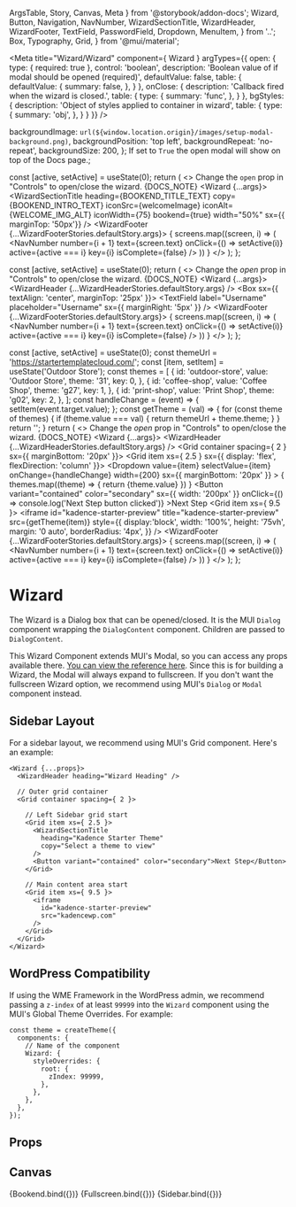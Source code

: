   ArgsTable,
  Story,
  Canvas,
  Meta
} from '@storybook/addon-docs';
  Wizard,
  Button,
  Navigation,
  NavNumber,
  WizardSectionTitle,
  WizardHeader,
  WizardFooter,
  TextField,
  PasswordField,
  Dropdown,
  MenuItem,
} from '..';
  Box,
  Typography,
  Grid,
} from '@mui/material';

<Meta
  title="Wizard/Wizard"
  component={ Wizard }
  argTypes={{
    open: {
      type: { required: true },
      control: 'boolean',
      description: 'Boolean value of if modal should be opened (required)',
      defaultValue: false,
      table: {
        defaultValue: {
          summary: false,
        },
      }
    },
    onClose: {
      description: 'Callback fired when the wizard is closed.',
      table: {
        type: {
          summary: 'func',
        },
      }
    },
    bgStyles: {
      description: 'Object of styles applied to container in wizard',
      table: {
        type: {
          summary: 'obj',
        },
      }
    }
  }}
/>

  backgroundImage: `url(${window.location.origin}/images/setup-modal-background.png)`,
  backgroundPosition: 'top left',
  backgroundRepeat: 'no-repeat',
  backgroundSize: 200,
};
If set to <code>True</code> the open modal will show on top of the Docs page.</Typography>;

  const [active, setActive] = useState(0);
  return (
    <>
    <Typography>Change the <code>open</code> prop in "Controls" to open/close the wizard.</Typography>
    {DOCS_NOTE}
    <Wizard {...args}>
      <WizardSectionTitle
        heading={BOOKEND_TITLE_TEXT}
        copy={BOOKEND_INTRO_TEXT}
        iconSrc={welcomeImage}
        iconAlt={WELCOME_IMG_ALT}
        iconWidth={75}
        bookend={true}
        width="50%"
        sx={{ marginTop: '50px'}}
      />
      <WizardFooter {...WizardFooterStories.defaultStory.args}>
        <Navigation width="auto">
          {
            screens.map((screen, i) => (
              <NavNumber
                number={i + 1}
                text={screen.text}
                onClick={() => setActive(i)}
                active={active === i}
                key={i}
                isComplete={false}
              />
            ))
          }
        </Navigation>
      </WizardFooter>
    </Wizard>
    </>
  );
};

  const [active, setActive] = useState(0);
  return (
    <>
    <Typography>Change the <i>open</i> prop in "Controls" to open/close the wizard.</Typography>
    {DOCS_NOTE}
    <Wizard {...args}>
      <WizardHeader {...WizardHeaderStories.defaultStory.args} />
      <WizardSectionTitle
        heading="WME WIZARD WALKTHROUGH"
        copy="Enter your information to continue"
      />
      <Box sx={{ textAlign: 'center', marginTop: '25px' }}>
        <TextField
          label="Username"
          placeholder="Username"
          sx={{ marginRight: '5px' }}
        />
        <PasswordField
          label="Password"
          placeholder="Password"
        />
      </Box>
      <WizardFooter {...WizardFooterStories.defaultStory.args}>
        <Navigation width="auto">
          {
            screens.map((screen, i) => (
              <NavNumber
                number={i + 1}
                text={screen.text}
                onClick={() => setActive(i)}
                active={active === i}
                key={i}
                isComplete={false}
              />
            ))
          }
        </Navigation>
      </WizardFooter>
    </Wizard>
    </>
  );
};

  const [active, setActive] = useState(0);
  const themeUrl = 'https://startertemplatecloud.com/';
  const [item, setItem] = useState('Outdoor Store');
  const themes = [
    {
      id: 'outdoor-store',
      value: 'Outdoor Store',
      theme: '31',
      key: 0,
    },
    {
      id: 'coffee-shop',
      value: 'Coffee Shop',
      theme: 'g27',
      key: 1,
    },
    {
      id: 'print-shop',
      value: 'Print Shop',
      theme: 'g02',
      key: 2,
    },
  ];
  const handleChange = (event) => {
    setItem(event.target.value);
  };
  const getTheme = (val) => {
    for (const theme of themes) {
      if (theme.value === val) {
        return themeUrl + theme.theme;
      }
    }
    return '';
  }
  return (
    <>
    <Typography>Change the <i>open</i> prop in "Controls" to open/close the wizard.</Typography>
    {DOCS_NOTE}
    <Wizard {...args}>
      <WizardHeader {...WizardHeaderStories.defaultStory.args} />
      <Grid container spacing={ 2 } sx={{ marginBottom: '20px' }}>
        <Grid item xs={ 2.5 } sx={{ display: 'flex', flexDirection: 'column' }}>
          <WizardSectionTitle
            heading="Kadence Starter Theme"
            copy="Select a theme to view"
            headingVariant="h3"
          />
          <Dropdown
            value={item}
            selectValue={item}
            onChange={handleChange}
            width={200}
            sx={{ marginBottom: '20px' }}
          >
            {
              themes.map((theme) => {
                return <MenuItem id={theme.id} value={theme.value} key={theme.key}>{theme.value}</MenuItem>
              })
            }
          </Dropdown>
          <Button
            variant="contained"
            color="secondary"
            sx={{ width: '200px' }}
            onClick={() => console.log('Next Step button clicked')}
          >Next Step</Button>
        </Grid>
        <Grid item xs={ 9.5 }>
          <iframe
            id="kadence-starter-preview"
            title="kadence-starter-preview"
            src={getTheme(item)}
            style={{
              display:'block',
              width: '100%',
              height: '75vh',
              margin: '0 auto',
              borderRadius: '4px',
            }}
          />
        </Grid>
      </Grid>
      <WizardFooter {...WizardFooterStories.defaultStory.args}>
        <Navigation width="auto">
          {
            screens.map((screen, i) => (
              <NavNumber
                number={i + 1}
                text={screen.text}
                onClick={() => setActive(i)}
                active={active === i}
                key={i}
                isComplete={false}
              />
            ))
          }
        </Navigation>
      </WizardFooter>
    </Wizard>
    </>
  );
};

# Wizard
The Wizard is a Dialog box that can be opened/closed. It is the MUI `Dialog` component
wrapping the `DialogContent` component. Children are passed to `DialogContent`.

This Wizard Component extends MUI's Modal, so you can access any props available there. <a href="https://mui.com/material-ui/api/dialog" target="_blank">You can view the reference here</a>.
Since this is for building a Wizard, the Modal will always expand to fullscreen. If you don't want the fullscreen Wizard option, we recommend using MUI's `Dialog` or `Modal` component instead.

## Sidebar Layout
For a sidebar layout, we recommend using MUI's Grid component. Here's an example:
```    
<Wizard {...props}>
  <WizardHeader heading="Wizard Heading" />
  
  // Outer grid container 
  <Grid container spacing={ 2 }>
    
    // Left Sidebar grid start
    <Grid item xs={ 2.5 }>
      <WizardSectionTitle
        heading="Kadence Starter Theme"
        copy="Select a theme to view"
      />
      <Button variant="contained" color="secondary">Next Step</Button>
    </Grid>

    // Main content area start
    <Grid item xs={ 9.5 }>
      <iframe
        id="kadence-starter-preview"
        src="kadencewp.com"
      />
    </Grid>
  </Grid>
</Wizard>
```

## WordPress Compatibility
If using the WME Framework in the WordPress admin, we recommend passing a `z-index` of at least `99999` into
the `Wizard` component using the MUI's Global Theme Overrides. For example:

```
const theme = createTheme({
  components: {
    // Name of the component
    Wizard: {
      styleOverrides: {
        root: {
          zIndex: 99999,
        },
      },
    },
  },
});
```

## Props
<ArgsTable story="." />

## Canvas
<Canvas>
  <Story
    name="Bookend"
    args={{
      bgStyles: BG_STYLES,
    }}
  >
  {Bookend.bind({})}
  </Story>
</Canvas>

<Canvas>
  <Story name="Fullscreen">
  {Fullscreen.bind({})}
  </Story>
</Canvas>

<Canvas>
  <Story name="Sidebar">
  {Sidebar.bind({})}
  </Story>
</Canvas>
